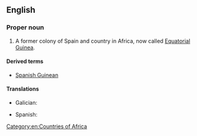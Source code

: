 ==English==
{{wikipedia}}

===Proper noun===
{{en-proper noun}}

# {{senseid|en|Q1232509}}A former colony of Spain and country in Africa, now called [[Equatorial Guinea]].

====Derived terms====
* [[Spanish Guinean]]

====Translations====
{{trans-top|id=Q1232509|former country of Africa}}
* Galician: {{t|gl|Guinea española|f}}
{{trans-mid}}
* Spanish: {{t|es|Guinea Española|f}}
{{trans-bottom}}

[[Category:en:Countries of Africa]]